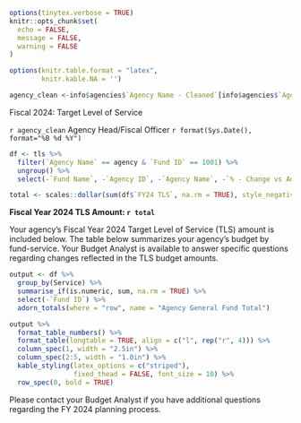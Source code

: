 ```r
options(tinytex.verbose = TRUE)
knitr::opts_chunk$set(
  echo = FALSE,
  message = FALSE,
  warning = FALSE
)

options(knitr.table.format = "latex",
        knitr.kable.NA = '')

agency_clean <-info$agencies$`Agency Name - Cleaned`[info$agencies$`Agency ID` == x]

```

\hfill \break

\hfill \break

\hfill Fiscal 2024: Target Level of Service \hfill \hfill \hfill \break

`r agency_clean` Agency Head/Fiscal Officer \hfill \hfill `r format(Sys.Date(), format="%B %d %Y")`

```r

df <- tls %>%
  filter(`Agency Name` == agency & `Fund ID` == 1001) %>%
  ungroup() %>%
  select(-`Fund Name`, -`Agency ID`, -`Agency Name`, -`% - Change vs Adopted`, -`$ - Change vs Adopted`)

total <- scales::dollar(sum(df$`FY24 TLS`, na.rm = TRUE), style_negative = "parens")

```


**Fiscal Year 2024 TLS Amount: `r total `**

Your agency’s Fiscal Year 2024 Target Level of Service (TLS) amount is included below. The table below summarizes your agency’s budget by fund-service. Your Budget Analyst is available to answer specific questions regarding changes reflected in the TLS budget amounts.

```r

output <- df %>%
  group_by(Service) %>%
  summarise_if(is.numeric, sum, na.rm = TRUE) %>%
  select(-`Fund ID`) %>%
  adorn_totals(where = "row", name = "Agency General Fund Total")

output %>%
  format_table_numbers() %>%
  format_table(longtable = TRUE, align = c("l", rep("r", 4))) %>%
  column_spec(1, width = "2.5in") %>%
  column_spec(2:5, width = "1.0in") %>%
  kable_styling(latex_options = c("striped"), 
                fixed_thead = FALSE, font_size = 10) %>%
  row_spec(0, bold = TRUE)

```

Please contact your Budget Analyst if you have additional questions regarding the FY 2024 planning process.

<!-- \backgroundsetup{contents={}} -->